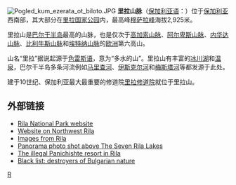 [[File:Pogled_kum_ezerata_ot_biloto.JPG|right]]
'''里拉山脉'''（[[保加利亚语|保加利亚语]]：'''{{lang|bg|Рила}}'''）位于[[保加利亚|保加利亚]]西南部，其大部分在[[里拉国家公园|里拉国家公园]]内，最高峰[[穆萨拉峰|穆萨拉峰]]海拔2,925米。

里拉山是[[巴尔干半岛|巴尔干半岛]]最高的山脉，也是仅次于[[高加索山脉|高加索山脉]]、[[阿尔卑斯山脉|阿尔卑斯山脉]]、[[内华达山脉|内华达山脉]]、[[比利牛斯山脉|比利牛斯山脉]]和[[埃特纳山脉|埃特纳山脉]]的[[欧洲|欧洲]]第六高山。

山名“里拉”据说起源于[[色雷斯人|色雷斯语]]，意为“多水的山”。里拉山有丰富的[[冰川湖|冰川湖]]和[[温泉|温泉]]，巴尔干半岛多条河流例如[[马里查河|马里查河]]、[[伊斯克尔河|伊斯克尔河]]和[[梅斯塔河|梅斯塔河]]等都发源于此处。

建于10世纪、保加利亚最大最重要的修道院[[里拉修道院|里拉修道院]]就位于里拉山。

== 外部链接 ==
* [https://web.archive.org/web/20030517061412/http://www.rilanationalpark.org/bg/index.phtml Rila National Park website]
* [https://web.archive.org/web/20070321033056/http://www.asystbg.com/rila/ Website on Northwest Rila]
* [http://users.mrl.uiuc.edu/petrov/planini/rila/rila.html Images from Rila] {{Wayback|url=http://users.mrl.uiuc.edu/petrov/planini/rila/rila.html |date=20090514011842 }}
* [https://web.archive.org/web/20080323052429/http://dichev.com/panorama/bulgaria/rila/the_seven_rila_lakes/ Panorama photo shot above The Seven Rila Lakes]
* [https://web.archive.org/web/20191002133512/http://forthenature.org/cases/rila_panichishte_resort The illegal Panichishte resort in Rila]
* [https://web.archive.org/web/20080124122923/http://bgnature-blacklist.bravehost.com/index-en.html Black list: destroyers of Bulgarian nature]

{{Authority control}}
[[Category:保加利亚地理|R]]